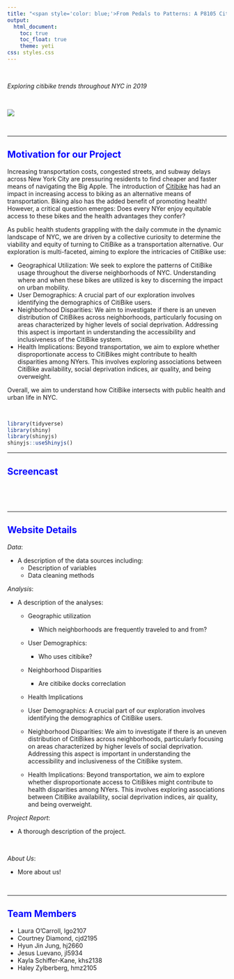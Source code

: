 ```yaml
---
title: "<span style='color: blue;'>From Pedals to Patterns: A P8105 Citibike Data Analysis</span>"
output: 
  html_document:
    toc: true
    toc_float: true
    theme: yeti
css: styles.css
---
```


<style>
  h1 {
    text-align: center;
     font-weight: bold;
  }
</style>

  &nbsp;
  
*Exploring citibike trends throughout NYC in 2019*

  &nbsp;
  
![](many_bike_pic.png)

  &nbsp;
  
***

## <span style="color: blue;">Motivation for our Project</span>
Increasing transportation costs, congested streets, and subway delays across New York City are pressuring residents to find cheaper and faster means of navigating the Big Apple. The introduction of [Citibike](https://citibikenyc.com/) has had an impact in increasing access to biking as an alternative means of transportation. Biking also has the added benefit of promoting health! However, a critical question emerges: Does every NYer enjoy equitable access to these bikes and the health advantages they confer?

As public health students grappling with the daily commute in the dynamic landscape of NYC, we are driven by a collective curiosity to determine the viability and equity of turning to CitiBike as a transportation alternative. Our exploration is multi-faceted, aiming to explore the intricacies of CitiBike use:

  * Geographical Utilization: We seek to explore the patterns of CitiBike usage throughout the diverse neighborhoods of NYC. Understanding where and when these bikes are utilized is key to discerning the impact on urban mobility.
  * User Demographics: A crucial part of our exploration involves identifying the demographics of CitiBike users. 
  * Neighborhood Disparities: We aim to investigate if there is an uneven distribution of CitiBikes across neighborhoods, particularly focusing on areas characterized by higher levels of social deprivation. Addressing this aspect is important in understanding the accessibility and inclusiveness of the CitiBike system.
  * Health Implications: Beyond transportation, we aim to explore whether disproportionate access to CitiBikes might contribute to health disparities among NYers. This involves exploring associations between CitiBike availability, social deprivation indices, air quality, and being overweight.

Overall, we aim to understand how CitiBike intersects with public health and urban life in NYC.

&nbsp;

```r
library(tidyverse)
library(shiny)
library(shinyjs)
shinyjs::useShinyjs()
```

***
## <span style="color: blue;">Screencast</span>

  &nbsp;
  
<link here to embed video>
  &nbsp;
  
***

## <span style="color: blue;">Website Details</span>
  
*Data*:

* A description of the data sources including:
  * Description of variables
  * Data cleaning methods


*Analysis*:

* A description of the analyses:
  * Geographic utilization 
    * Which neighborhoods are frequently traveled to and from?
  * User Demographics:
    * Who uses citibike?
    &nbsp;
  * Neighborhood Disparities
    * Are citibike docks correclation
  * Health Implications

 
  * User Demographics: A crucial part of our exploration involves identifying the demographics of CitiBike users. 
  * Neighborhood Disparities: We aim to investigate if there is an uneven distribution of CitiBikes across neighborhoods, particularly focusing on areas characterized by higher levels of social deprivation. Addressing this aspect is important in understanding the accessibility and inclusiveness of the CitiBike system.
  * Health Implications: Beyond transportation, we aim to explore whether disproportionate access to CitiBikes might contribute to health disparities among NYers. This involves exploring associations between CitiBike availability, social deprivation indices, air quality, and being overweight.
  &nbsp;
  
*Project Report*:

* A thorough description of the project.

  &nbsp;

*About Us*:

* More about us!

  &nbsp;

***
  
## <span style="color: blue;">Team Members</span>
  - Laura O'Carroll, lgo2107<br>
  - Courtney Diamond, cjd2195<br>
  - Hyun Jin Jung, hj2660<br>
  - Jesus Luevano, jl5934<br>
  - Kayla Schiffer-Kane, khs2138<br>
  - Haley Zylberberg, hmz2105<br> 



